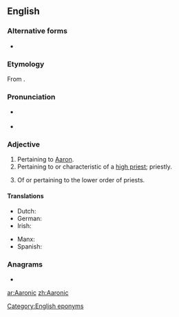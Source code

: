 ==English==

===Alternative forms===
* {{l|en|Aaronical}}

===Etymology===
From {{suffix|Aaron|ic|lang=en}}.

===Pronunciation===
* {{a|RP}} {{IPA|/æɹˈɒn.ɪk/|/ɛːˈrɒn.ɪk/|lang=en}}
* {{a|GenAm}} {{IPA|/æɹˈɑn.ɪk/|/ɛˈrɑn.ɪk/|lang=en}}

===Adjective===
{{en-adj}}

# Pertaining to [[Aaron]]. {{defdate|First attested in the mid 17<sup>th</sup> century.}}
# Pertaining to or characteristic of a [[high priest]]; priestly. {{defdate|First attested in the mid 17<sup>th</sup> century.}}
# {{lb|en|Mormonism}} Of or pertaining to the lower order of priests. {{defdate|First attested in the early 19<sup>th</sup> century.}}

====Translations====
{{trans-top|pertaining to Aaron}}
* Dutch: {{t|nl|aäronitisch}}
* German: {{t|de|aaronitisch}}
* Irish: {{t|ga|Árónach}}
{{trans-mid}}
* Manx: {{t|gv|Aaronagh}}
* Spanish: {{t+|es|aarónico}}
{{trans-bottom}}

===Anagrams===
* {{l|en|ocarina}}

[[Category:English eponyms]]

[[ar:Aaronic]]
[[zh:Aaronic]]